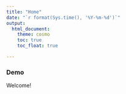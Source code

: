 ```yaml
---
title: "Home"
date: "`r format(Sys.time(), '%Y-%m-%d')`"
output: 
  html_document:
    theme: cosmo
    toc: true
    toc_float: true

---
```


### Demo 
Welcome!
